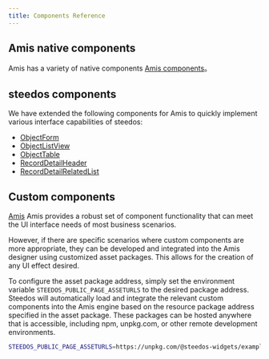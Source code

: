 ```yaml
---
title: Components Reference
---
```


## Amis native components

Amis has a variety of native components [Amis components](https://aisuda.bce.baidu.com/amis/zh-CN/components)。

## steedos components

We have extended the following components for Amis to quickly implement various interface capabilities of steedos:

- [ObjectForm](./object_form)
- [ObjectListView](./object_listview)
- [ObjectTable](./object_table)
- [RecordDetailHeader](./record_detail_header)
- [RecordDetailRelatedList](./record_detail_related_list)


## Custom components

[Amis](https://aisuda.bce.baidu.com/amis/zh-CN/docs) Amis provides a robust set of component functionality that can meet the UI interface needs of most business scenarios. 

However, if there are specific scenarios where custom components are more appropriate, they can be developed and integrated into the Amis designer using customized asset packages. This allows for the creation of any UI effect desired.

To configure the asset package address, simply set the environment variable `STEEDOS_PUBLIC_PAGE_ASSETURLS` to the desired package address. Steedos will automatically load and integrate the relevant custom components into the Amis engine based on the resource package address specified in the asset package. These packages can be hosted anywhere that is accessible, including npm, unpkg.com, or other remote development environments.

```bash
STEEDOS_PUBLIC_PAGE_ASSETURLS=https://unpkg.com/@steedos-widgets/example@0.0.6/dist/assets.json
```

